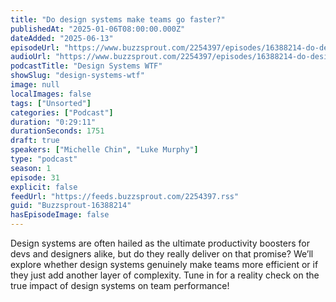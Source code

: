 ```yaml
---
title: "Do design systems make teams go faster?"
publishedAt: "2025-01-06T08:00:00.000Z"
dateAdded: "2025-06-13"
episodeUrl: "https://www.buzzsprout.com/2254397/episodes/16388214-do-design-systems-make-teams-go-faster.mp3"
audioUrl: "https://www.buzzsprout.com/2254397/episodes/16388214-do-design-systems-make-teams-go-faster.mp3"
podcastTitle: "Design Systems WTF"
showSlug: "design-systems-wtf"
image: null
localImages: false
tags: ["Unsorted"]
categories: ["Podcast"]
duration: "0:29:11"
durationSeconds: 1751
draft: true
speakers: ["Michelle Chin", "Luke Murphy"]
type: "podcast"
season: 1
episode: 31
explicit: false
feedUrl: "https://feeds.buzzsprout.com/2254397.rss"
guid: "Buzzsprout-16388214"
hasEpisodeImage: false
---
```

Design systems are often hailed as the ultimate productivity boosters for devs and designers alike, but do they really deliver on that promise? We’ll explore whether design systems genuinely make teams more efficient or if they just add another layer of complexity. Tune in for a reality check on the true impact of design systems on team performance!
